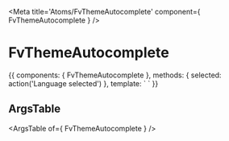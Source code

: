 
<Meta title='Atoms/FvThemeAutocomplete' component={ FvThemeAutocomplete } />

# FvThemeAutocomplete

<Canvas>
<Story name='Common' height='150px'>{{
  components: { FvThemeAutocomplete },
  methods: {
    selected: action('Language selected')
  },
  template: `<FvThemeAutocomplete
    @theme:selected="selected"
  >
  </FvThemeAutocomplete>`
}}</Story>
</Canvas>

## ArgsTable

<ArgsTable of={ FvThemeAutocomplete } />
